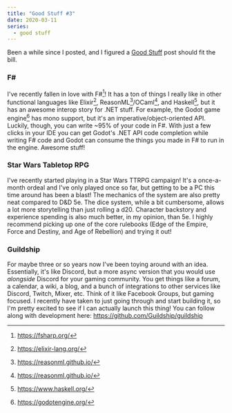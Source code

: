 ```yaml
---
title: "Good Stuff #3"
date: 2020-03-11
series:
  - good stuff
---
```


Been a while since I posted, and I figured a [Good Stuff](/series/good-stuff) post should fit the bill.

### F&#35;

I've recently fallen in love with F#[^1]!
It has a ton of things I really like in other functional languages like Elixir[^2], ReasonML[^3]/OCaml[^3], and Haskell[^5], but it has an awesome interop story for .NET stuff.
For example, the Godot game engine[^6] has mono support, but it's an imperative/object-oriented API.
Luckily, though, you can write ~95% of your code in F#.
With just a few clicks in your IDE you can get Godot's .NET API code completion while writing F# code and Godot can consume the things you made in F# to run in the engine.
Awesome stuff!

### Star Wars Tabletop RPG

I've recently started playing in a Star Wars TTRPG campaign!
It's a once-a-month ordeal and I've only played once so far, but getting to be a PC this time around has been a blast!
The mechanics of the system are also pretty neat compared to D&D 5e.
The dice system, while a bit cumbersome, allows a lot more storytelling than just rolling a d20.
Character backstory and experience spending is also much better, in my opinion, than 5e.
I highly recommend picking up one of the core rulebooks (Edge of the Empire, Force and Destiny, and Age of Rebellion) and trying it out!

### Guildship

For maybe three or so years now I've been toying around with an idea.
Essentially, it's like Discord, but a more async version that you would use _alongside_ Discord for your gaming community.
You get things like a forum, a calendar, a wiki, a blog, and a bunch of integrations to other services like Discord, Twitch, Mixer, etc.
Think of it like Facebook Groups, but gaming focused.
I recently have taken to just going through and start building it, so I'm pretty excited to see if I can actually launch this thing!
You can follow along with development here: https://github.com/Guildship/guildship

[^1]: https://fsharp.org/
[^2]: https://elixir-lang.org/
[^3]: https://reasonml.github.io/
[^4]: https://ocaml.org/
[^5]: https://www.haskell.org/
[^6]: https://godotengine.org/

